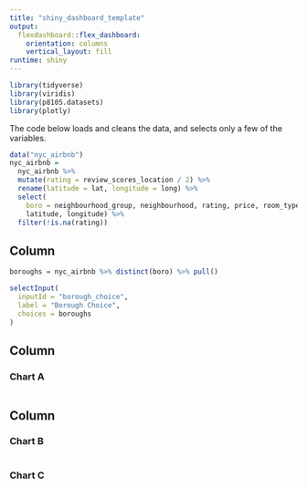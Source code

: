 ```yaml
---
title: "shiny_dashboard_template"
output: 
  flexdashboard::flex_dashboard:
    orientation: columns
    vertical_layout: fill
runtime: shiny
---
```


```r
library(tidyverse)
library(viridis)
library(p8105.datasets)
library(plotly)
```

The code below loads and cleans the data, and selects only a few of the variables. 

```r
data("nyc_airbnb")
nyc_airbnb = 
  nyc_airbnb %>% 
  mutate(rating = review_scores_location / 2) %>%
  rename(latitude = lat, longitude = long) %>%
  select(
    boro = neighbourhood_group, neighbourhood, rating, price, room_type,
    latitude, longitude) %>%
  filter(!is.na(rating))
```

Column {.sidebar}
-----------------------------------------------------------------------

```r
boroughs = nyc_airbnb %>% distinct(boro) %>% pull()

selectInput(
  inputId = "borough_choice",
  label = "Borough Choice",
  choices = boroughs
)
```

Column {data-width=650}
-----------------------------------------------------------------------

### Chart A

```r

```

Column {data-width=350}
-----------------------------------------------------------------------

### Chart B

```r

```

### Chart C

```r

```

